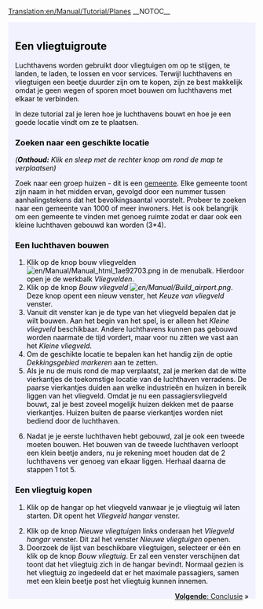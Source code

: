 [[Translation:en/Manual/Tutorial/Planes]]
__NOTOC__
{{en/Manual/Tutorial/Tabs|5|4
|nl/Manual/Tutorial/Tutorial|1. Starten<!--
-->|nl/Manual/Tutorial/Bussen|2. Bussen<!--
-->|nl/Manual/Tutorial/Treinen|3. Treinen<!--
-->|nl/Manual/Tutorial/Vliegtuigen|4. Vliegtuigen<!--
-->|nl/Manual/Tutorial/Conclusie|5. Conclusie}}
<div style="padding:.5em 1em 1em 1em; border-top:none; background-color:#f1f2fe; color:#000;">
{{nl/Manual/Tutorial}}
==Een vliegtuigroute==
Luchthavens worden gebruikt door vliegtuigen om op te stijgen, te landen, te laden, te lossen en voor services. Terwijl luchthavens en vliegtuigen een beetje duurder zijn om te kopen, zijn ze best makkelijk omdat je geen wegen of sporen moet bouwen om luchthavens met elkaar te verbinden.

In deze tutorial zal je leren hoe je luchthavens bouwt en hoe je een goede locatie vindt om ze te plaatsen.
{{en/Manual/Phototable|[[File:en/Manual/Airport s.png]]|Een klein vliegveld (3*4 tegels)|none}}

===Zoeken naar een geschikte locatie===
''('''Onthoud:''' Klik en sleep met de rechter knop om rond de map te verplaatsen)''

Zoek naar een groep huizen - dit is een [[nl/Manual/Gemeente|gemeente]]. Elke gemeente toont zijn naam in het midden ervan, gevolgd door een nummer tussen aanhalingstekens dat het bevolkingsaantal voorstelt. Probeer te zoeken naar een gemeente van 1000 of meer inwoners. Het is ook belangrijk om een gemeente te vinden met genoeg ruimte zodat er daar ook een kleine luchthaven gebouwd kan worden (3*4).

===Een luchthaven bouwen===
#Klik op de knop bouw vliegvelden [[File:en/Manual/Manual html 1ae92703.png]] in de menubalk. Hierdoor open je de werkbalk ''Vliegvelden''.
#Klik op de knop ''Bouw vliegveld [[File:en/Manual/Build airport.png]]''. Deze knop opent een nieuw venster, het ''Keuze van vliegveld'' venster.
#Vanuit dit venster kan je de type van het vliegveld bepalen dat je wilt bouwen. Aan het begin van het spel, is er alleen het ''Kleine vliegveld'' beschikbaar. Andere luchthavens kunnen pas gebouwd worden naarmate de tijd vordert, maar voor nu zitten we vast aan het ''Kleine vliegveld''.
#Om de geschikte locatie te bepalen kan het handig zijn de optie ''Dekkingsgebied markeren'' aan te zetten.
#Als je nu de muis rond de map verplaatst, zal je merken dat de witte vierkantjes de toekomstige locatie van de luchthaven verradens. De paarse vierkantjes duiden aan welke industrieën en huizen in bereik liggen van het vliegveld. Omdat je nu een passagiersvliegveld bouwt, zal je best zoveel mogelijk huizen dekken met de paarse vierkantjes. Huizen buiten de paarse vierkantjes worden niet bediend door de luchthaven.
{{en/Manual/Phototable|[[File:nl/Manual/Tutorial/Build-airport-3.png|400px]]|Een geschikte locatie om een vliegveld te bouwen.|none|6=:}}
<ol start="6">
<li>Nadat je je eerste luchthaven hebt gebouwd, zal je ook een tweede moeten bouwen. Het bouwen van de tweede luchthaven verloopt een klein beetje anders, nu je rekening moet houden dat de 2 luchthavens ver genoeg van elkaar liggen. Herhaal daarna de stappen 1 tot 5.
</ol>

===Een vliegtuig kopen===
#Klik op de hangar op het vliegveld vanwaar je je vliegtuig wil laten starten. Dit opent het ''Vliegveld hangar'' venster.
{{en/Manual/Phototable|[[File:nl/Manual/Tutorial/Step1aircraft.png|550px]]|Het venster ''Vliegveld hangar''.|none|6=:}}
<ol start="2">
<li>Klik op de knop ''Nieuwe vliegtuigen'' links onderaan het ''Vliegveld hangar'' venster. Dit zal het venster ''Nieuwe vliegtuigen'' openen.
<li>Doorzoek de lijst van beschikbare vliegtuigen, selecteer er één en klik op de knop ''Bouw vliegtuig''. Er zal een venster verschijnen dat toont dat het vliegtuig zich in de hangar bevindt. Normaal gezien is het vliegtuig zo ingedeeld dat er het maximale passagiers, samen met een klein beetje post het vliegtuig kunnen innemen.
</ol>
<span style="float: right">[[nl/Manual/Tutorial/Conclusie|'''Volgende''': Conclusie]] &raquo;</span>
</div>